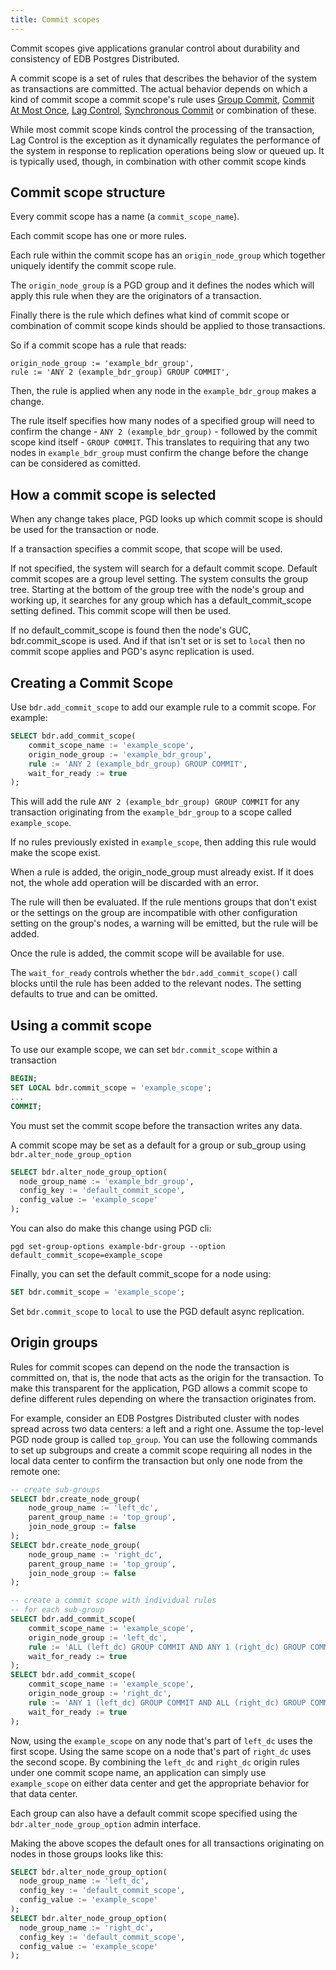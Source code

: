 ```yaml
---
title: Commit scopes
---
```


Commit scopes give applications granular control about durability and consistency of EDB Postgres Distributed.

A commit scope is a set of rules that describes the behavior of the system as transactions are committed. The actual behavior depends on which a kind of commit scope a commit scope's rule uses [Group Commit](group-commit), [Commit At Most Once](camo), [Lag Control](lag-control), [Synchronous Commit](synchronous_commit) or combination of these. 

While most commit scope kinds control the processing of the transaction, Lag Control is the exception as it dynamically regulates the performance of the system in response to replication operations being slow or queued up. It is typically used, though, in combination with other commit scope kinds

## Commit scope structure

Every commit scope has a name (a `commit_scope_name`). 

Each commit scope has one or more rules.

Each rule within the commit scope has an `origin_node_group` which together uniquely identify the commit scope rule.

The `origin_node_group` is a PGD group and it defines the nodes which will apply this rule when they are the originators of a transaction.

Finally there is the rule which defines what kind of commit scope or combination of commit scope kinds should be applied to those transactions.

So if a commit scope has a rule that reads:

    origin_node_group := 'example_bdr_group',
    rule := 'ANY 2 (example_bdr_group) GROUP COMMIT',

Then, the rule is applied when any node in the `example_bdr_group` makes a change. 

The rule itself specifies how many nodes of a specified group will need to confirm the change - `ANY 2 (example_bdr_group)` - followed by the commit scope kind itself - `GROUP COMMIT`. This translates to requiring that any two nodes in `example_bdr_group` must confirm the change before the change can be considered as comitted.

## How a commit scope is selected

When any change takes place, PGD looks up which commit scope is should be used for the transaction or node.

If a transaction specifies a commit scope, that scope will be used. 

If not specified, the system will search for a default commit scope. Default commit scopes are a group level setting. The system consults the group tree. Starting at the bottom of the group tree with the node's group and working up, it searches for any group which has a default_commit_scope setting defined. This commit scope will then be used.

If no default_commit_scope is found then the node's GUC, bdr.commit_scope is used. And if that isn't set or is set to `local` then no commit scope applies and PGD's async replication is used.

## Creating a Commit Scope

Use `bdr.add_commit_scope` to add our example rule to a commit scope. For example:

```sql
SELECT bdr.add_commit_scope(
    commit_scope_name := 'example_scope',
    origin_node_group := 'example_bdr_group',
    rule := 'ANY 2 (example_bdr_group) GROUP COMMIT',
    wait_for_ready := true
);
```

This will add the rule `ANY 2 (example_bdr_group) GROUP COMMIT` for any transaction originating from the `example_bdr_group` to a scope called `example_scope`. 

If no rules previously existed in `example_scope`, then adding this rule would make the scope exist.

When a rule is added, the origin_node_group must already exist. If it does not, the whole add operation will be discarded with an error.

The rule will then be evaluated. If the rule mentions groups that don't exist or the settings on the group are incompatible with other configuration setting on the group's nodes, a warning will be emitted, but the rule will be added.

Once the rule is added, the commit scope will be available for use.

The `wait_for_ready` controls whether the `bdr.add_commit_scope()` call blocks until the rule has been added to the relevant nodes. The setting defaults to true and can be omitted.


## Using a commit scope

To use our example scope, we can set `bdr.commit_scope` within a transaction 
```sql
BEGIN;
SET LOCAL bdr.commit_scope = 'example_scope';
...
COMMIT;
```

You must set the commit scope before the transaction writes any data.

A commit scope may be set as a default for a group or sub_group using `bdr.alter_node_group_option`

```sql
SELECT bdr.alter_node_group_option(
  node_group_name := 'example_bdr_group',
  config_key := 'default_commit_scope',
  config_value := 'example_scope'
);
```

You can also do make this change using PGD cli:

```
pgd set-group-options example-bdr-group --option default_commit_scope=example_scope
```

Finally, you can set the default commit_scope for a node using:

```sql
SET bdr.commit_scope = 'example_scope';
```

Set `bdr.commit_scope` to `local` to  use the PGD default async replication.


## Origin groups

Rules for commit scopes can depend on the node the transaction is committed on, that is, the node that acts as the origin for the transaction. To make this transparent for the application, PGD allows a commit scope to define different rules depending on where the transaction originates from.

For example, consider an EDB Postgres Distributed cluster with nodes spread across two data centers: a left and a right one. Assume the top-level PGD node group is called `top_group`. You can use the following commands to set up
subgroups and create a commit scope requiring all nodes in the local data center to confirm the transaction but only one node from the remote one:

```sql
-- create sub-groups
SELECT bdr.create_node_group(
    node_group_name := 'left_dc',
    parent_group_name := 'top_group',
    join_node_group := false
);
SELECT bdr.create_node_group(
    node_group_name := 'right_dc',
    parent_group_name := 'top_group',
    join_node_group := false
);

-- create a commit scope with individual rules
-- for each sub-group
SELECT bdr.add_commit_scope(
    commit_scope_name := 'example_scope',
    origin_node_group := 'left_dc',
    rule := 'ALL (left_dc) GROUP COMMIT AND ANY 1 (right_dc) GROUP COMMIT',
    wait_for_ready := true
);
SELECT bdr.add_commit_scope(
    commit_scope_name := 'example_scope',
    origin_node_group := 'right_dc',
    rule := 'ANY 1 (left_dc) GROUP COMMIT AND ALL (right_dc) GROUP COMMIT',
    wait_for_ready := true
);
```

Now, using the `example_scope` on any node that's part of `left_dc` uses the first scope. Using the same scope on a node that's part of `right_dc` uses the second scope. By combining the `left_dc` and `right_dc` origin rules under one commit scope name, an application can simply use `example_scope` on either data center and get the appropriate behavior for that data center. 

Each group can also have a default commit scope specified using the `bdr.alter_node_group_option` admin interface.

Making the above scopes the default ones for all transactions originating on nodes in those groups looks like this:

```sql
SELECT bdr.alter_node_group_option(
  node_group_name := 'left_dc',
  config_key := 'default_commit_scope',
  config_value := 'example_scope'
);
SELECT bdr.alter_node_group_option(
  node_group_name := 'right_dc',
  config_key := 'default_commit_scope',
  config_value := 'example_scope'
);
```


